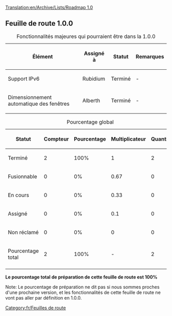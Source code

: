 [[Translation:en/Archive/Lists/Roadmap 1.0]]
{{fr/Historique}}
{{fr/EnteteRoadmap|
precedent=Feuille de route 0.7|
courant=Feuille de route 1.0|
suivant=Feuille de route 1.1|
}}
== Feuille de route 1.0.0 ==

{| border="1"
|+ Fonctionnalités majeures qui pourraient être dans la 1.0.0
|-
! Élément !! Assigné à !! Statut !! Remarques
|-
|Support IPv6 || Rubidium
!class="done" | Terminé || -
|-
|Dimensionnement automatique des fenêtres || Alberth
!class="done" | Terminé || -
|}




{| border="1"
|+ Pourcentage global
|-
! Statut !! Compteur !! Pourcentage !! Multiplicateur !! Quantité
|-
!class="checked" | Terminé || 2 || 100% || 1 || 2
|-
!class="wip" | Fusionnable || 0 || 0% || 0.67 || 0
|-
!class="wip" | En cours || 0 || 0% || 0.33 || 0
|-
!class="claimed" | Assigné || 0 || 0% || 0.1 || 0
|-
!class="unclaimed" | Non réclamé || 0 || 0% || 0 || 0
|-
!class="wip" | Pourcentage total 
!class="wip" | 2
!class="wip" | 100% 
!class="wip" | - 
!class="wip" | 2
|-
|}
'''Le pourcentage total de préparation de cette feuille de route est 100%'''

Note: Le pourcentage de préparation ne dit pas si nous sommes proches d'une prochaine version, et les fonctionnalités de cette feuille de route ne vont pas aller par définition en 1.0.0.
[[Category:fr/Feuilles de route]]